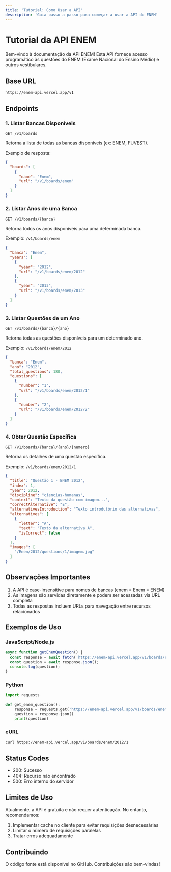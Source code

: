 ```yaml
---
title: 'Tutorial: Como Usar a API'
description: 'Guia passo a passo para começar a usar a API do ENEM'
---
```


# Tutorial da API ENEM

Bem-vindo à documentação da API ENEM! Esta API fornece acesso programático às questões do ENEM (Exame Nacional do Ensino Médio) e outros vestibulares.

## Base URL

```
https://enem-api.vercel.app/v1
```

## Endpoints

### 1. Listar Bancas Disponíveis

```http
GET /v1/boards
```

Retorna a lista de todas as bancas disponíveis (ex: ENEM, FUVEST).

Exemplo de resposta:
```json
{
  "boards": [
    {
      "name": "Enem",
      "url": "/v1/boards/enem"
    }
  ]
}
```

### 2. Listar Anos de uma Banca

```http
GET /v1/boards/{banca}
```

Retorna todos os anos disponíveis para uma determinada banca.

Exemplo: `/v1/boards/enem`

```json
{
  "banca": "Enem",
  "years": [
    {
      "year": "2012",
      "url": "/v1/boards/enem/2012"
    },
    {
      "year": "2013",
      "url": "/v1/boards/enem/2013"
    }
  ]
}
```

### 3. Listar Questões de um Ano

```http
GET /v1/boards/{banca}/{ano}
```

Retorna todas as questões disponíveis para um determinado ano.

Exemplo: `/v1/boards/enem/2012`

```json
{
  "banca": "Enem",
  "ano": "2012",
  "total_questions": 180,
  "questions": [
    {
      "number": "1",
      "url": "/v1/boards/enem/2012/1"
    },
    {
      "number": "2",
      "url": "/v1/boards/enem/2012/2"
    }
  ]
}
```

### 4. Obter Questão Específica

```http
GET /v1/boards/{banca}/{ano}/{numero}
```

Retorna os detalhes de uma questão específica.

Exemplo: `/v1/boards/enem/2012/1`

```json
{
  "title": "Questão 1 - ENEM 2012",
  "index": 1,
  "year": 2012,
  "discipline": "ciencias-humanas",
  "context": "Texto da questão com imagem...",
  "correctAlternative": "E",
  "alternativesIntroduction": "Texto introdutório das alternativas",
  "alternatives": [
    {
      "letter": "A",
      "text": "Texto da alternativa A",
      "isCorrect": false
    }
  ],
  "images": [
    "/Enem/2012/questions/1/imagem.jpg"
  ]
}
```

## Observações Importantes

1. A API é case-insensitive para nomes de bancas (enem = Enem = ENEM)
2. As imagens são servidas diretamente e podem ser acessadas via URL completa
3. Todas as respostas incluem URLs para navegação entre recursos relacionados

## Exemplos de Uso

### JavaScript/Node.js
```javascript
async function getEnemQuestion() {
  const response = await fetch('https://enem-api.vercel.app/v1/boards/enem/2012/1');
  const question = await response.json();
  console.log(question);
}
```

### Python
```python
import requests

def get_enem_question():
    response = requests.get('https://enem-api.vercel.app/v1/boards/enem/2012/1')
    question = response.json()
    print(question)
```

### cURL
```bash
curl https://enem-api.vercel.app/v1/boards/enem/2012/1
```

## Status Codes

- 200: Sucesso
- 404: Recurso não encontrado
- 500: Erro interno do servidor

## Limites de Uso

Atualmente, a API é gratuita e não requer autenticação. No entanto, recomendamos:

1. Implementar cache no cliente para evitar requisições desnecessárias
2. Limitar o número de requisições paralelas
3. Tratar erros adequadamente

## Contribuindo

O código fonte está disponível no GitHub. Contribuições são bem-vindas!

